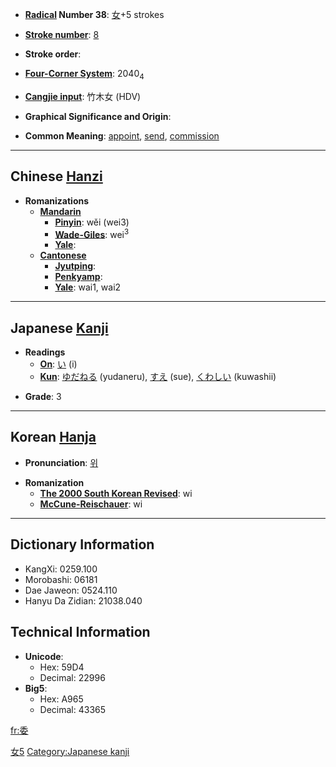 * '''[[Wiktionary:Chinese radical index| Radical]] Number 38''': [[Wiktionary:Chinese radical index 女|女]]+5 strokes

* '''[[Wiktionary:Chinese total strokes index|Stroke number]]''': [[Wiktionary:Chinese total strokes index 8|8]]

* '''Stroke order''': 

* '''[[Wiktionary:Chinese four corner index|Four-Corner System]]''': 2040<sub>4</sub>

* '''[[Wiktionary:Chinese Cangjie index|Cangjie input]]''': 竹木女 (HDV)

* '''Graphical Significance and Origin''': 

* '''Common Meaning''': [[appoint]], [[send]], [[commission]]

----

== Chinese [[Hanzi]] ==

* '''Romanizations'''
** '''[[Mandarin]]'''
*** '''[[Pinyin]]''': wěi (wei3)
*** '''[[Wade-Giles]]''': wei<sup>3</sup>
*** '''[[Yale]]''': 
** '''[[Cantonese]]'''
*** '''[[Jyutping]]''':
*** '''[[Penkyamp]]''': 
*** '''[[Yale]]''': wai1, wai2


----

== Japanese [[Kanji]] ==

* '''Readings'''
** '''[[On]]''': [[い]] (i)
** '''[[Kun]]''': [[ゆだねる]] (yudaneru), [[すえ]] (sue), [[くわしい]] (kuwashii)

* '''Grade''': 3 [[Category:Grade 3 kanji|女5]]


----

== Korean [[Hanja]] ==

* '''Pronunciation''': [[위]]

* '''Romanization'''
** '''[[The 2000 South Korean Revised Romanization|The 2000 South Korean Revised]]''': wi
** '''[[McCune-Reischauer]]''': wi

----

== Dictionary Information ==

* KangXi: 0259.100
* Morobashi: 06181
* Dae Jaweon: 0524.110
* Hanyu Da Zidian: 21038.040

== Technical Information ==

* '''Unicode''':
** Hex: 59D4
** Decimal: 22996
* '''Big5''':
** Hex: A965
** Decimal: 43365

[[Category:Japanese kanji]]

[[fr:委]]